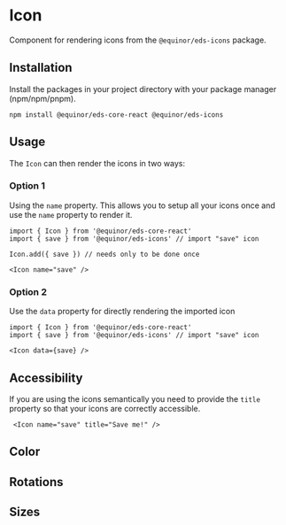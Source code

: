 


# Icon 
Component for rendering icons from the `@equinor/eds-icons` package.

<Story id="icons-icon--demo" />

## Installation 

Install the packages in your project directory with your package manager (npm/npm/pnpm).
```shell
npm install @equinor/eds-core-react @equinor/eds-icons
```

## Usage

The `Icon` can then render the icons in two ways: 

### Option 1 

Using the `name` property. This allows you to setup all your icons once and use the `name` property to render it.
```tsx
import { Icon } from '@equinor/eds-core-react'
import { save } from '@equinor/eds-icons' // import "save" icon

Icon.add({ save }) // needs only to be done once

<Icon name="save" />
```
### Option 2

Use the `data` property for directly rendering the imported icon
```tsx
import { Icon } from '@equinor/eds-core-react'
import { save } from '@equinor/eds-icons' // import "save" icon

<Icon data={save} />
```


## Accessibility
If you are using the icons semantically you need to provide the `title` property so that your icons are correctly accessible.
```tsx
 <Icon name="save" title="Save me!" />
```


## Color
<Canvas>
  <Story id="icons-icon--color" />
</Canvas>


## Rotations
<Canvas>
  <Story id="icons-icon--rotations" />
</Canvas>


## Sizes
<Canvas>
  <Story id="icons-icon--sizes" />
</Canvas>







